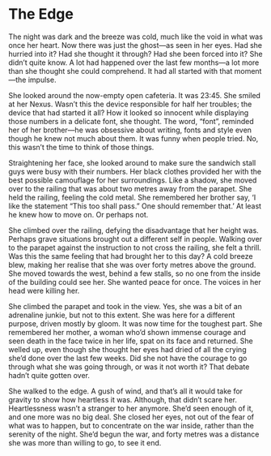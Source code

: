 # The Edge

The night was dark and the breeze was cold, much like the void in what was once her heart. Now there was just the ghost---as seen in her eyes. Had she hurried into it? Had she thought it through? Had she been forced into it? She didn't quite know. A lot had happened over the last few months---a lot more than she thought she could comprehend. It had all started with that moment---the impulse.

She looked around the now-empty open cafeteria. It was 23:45. She smiled at her Nexus. Wasn't this the device responsible for half her troubles; the device that had started it all? How it looked so innocent while displaying those numbers in a delicate font, she thought. The word, "font", reminded her of her brother---he was obsessive about writing, fonts and style even though he knew not much about them. It was funny when people tried. No, this wasn't the time to think of those things.

Straightening her face, she looked around to make sure the sandwich stall guys were busy with their numbers. Her black clothes provided her with the best possible camouflage for her surroundings. Like a shadow, she moved over to the railing that was about two metres away from the parapet. She held the railing, feeling the cold metal. She remembered her brother say, 'I like the statement "This too shall pass." One should remember that.' At least he knew how to move on. Or perhaps not.

She climbed over the railing, defying the disadvantage that her height was. Perhaps grave situations brought out a different self in people. Walking over to the parapet against the instruction to not cross the railing, she felt a thrill. Was this the same feeling that had brought her to this day? A cold breeze blew, making her realise that she was over forty metres above the ground. She moved towards the west, behind a few stalls, so no one from the inside of the building could see her. She wanted peace for once. The voices in her head were killing her.

She climbed the parapet and took in the view. Yes, she was a bit of an adrenaline junkie, but not to this extent. She was here for a different purpose, driven mostly by gloom. It was now time for the toughest part. She remembered her mother, a woman who'd shown immense courage and seen death in the face twice in her life, spat on its face and returned. She welled up, even though she thought her eyes had dried of all the crying she'd done over the last few weeks. Did she not have the courage to go through what she was going through, or was it not worth it? That debate hadn't quite gotten over.

She walked to the edge. A gush of wind, and that's all it would take for gravity to show how heartless it was. Although, that didn't scare her. Heartlessness wasn't a stranger to her anymore. She'd seen enough of it, and one more was no big deal. She closed her eyes, not out of the fear of what was to happen, but to concentrate on the war inside, rather than the serenity of the night. She'd begun the war, and forty metres was a distance she was more than willing to go, to see it end.
